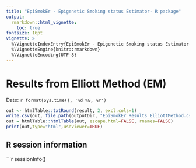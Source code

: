 ```yaml
---
title: "EpiSmokEr - Epigenetic Smoking status Estimator- R package"
output:
  rmarkdown::html_vignette:
    toc: true
fontsize: 16pt
vignette: >
  %\VignetteIndexEntry{EpiSmokEr - Epigenetic Smoking status Estimator- R package}
  %\VignetteEngine{knitr::rmarkdown}
  %\VignetteEncoding{UTF-8}
---
```


# Results from Elliott Method (EM)
Date: `r format(Sys.time(), '%d %B, %Y')` 

```r
out <- htmlTable::txtRound(result, 2, excl.cols=1)
write.csv(out, file.path(outputDir, "EpiSmokEr_Results_ElliottMethod.csv"), row.names=FALSE)
out = htmlTable::htmlTable(out, escape.html=FALSE, rnames=FALSE)
print(out,type="html",useViewer=TRUE)
```

## R session information
```r
sessionInfo()
